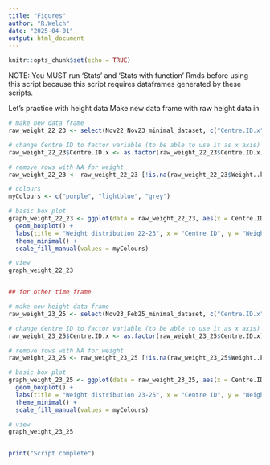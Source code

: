 ```yaml
---
title: "Figures"
author: "R.Welch"
date: "2025-04-01"
output: html_document
---
```


```r
knitr::opts_chunk$set(echo = TRUE)
```

NOTE:
You MUST run 'Stats' and 'Stats with function' Rmds before using this script because this script requires dataframes generated by these scripts.

Let's practice with height data
Make new data frame with raw height data in

```r
# make new data frame
raw_weight_22_23 <- select(Nov22_Nov23_minimal_dataset, c("Centre.ID.x", "Sex.at.birth.x", "Weight..kg."))

# change Centre ID to factor variable (to be able to use it as x axis)
raw_weight_22_23$Centre.ID.x <- as.factor(raw_weight_22_23$Centre.ID.x)

# remove rows with NA for weight
raw_weight_22_23 <- raw_weight_22_23 [!is.na(raw_weight_22_23$Weight..kg.),]

# colours
myColours <- c("purple", "lightblue", "grey")

# basic box plot
graph_weight_22_23 <- ggplot(data = raw_weight_22_23, aes(x = Centre.ID.x, y = Weight..kg., fill = Sex.at.birth.x)) +
  geom_boxplot() +
  labs(title = "Weight distribution 22-23", x = "Centre ID", y = "Weight (kg)") +
  theme_minimal() +
  scale_fill_manual(values = myColours)

# view
graph_weight_22_23


## for other time frame

# make new height data frame
raw_weight_23_25 <- select(Nov23_Feb25_minimal_dataset, c("Centre.ID.x", "Sex.at.birth.x", "Weight..kg."))

# change Centre ID to factor variable (to be able to use it as x axis)
raw_weight_23_25$Centre.ID.x <- as.factor(raw_weight_23_25$Centre.ID.x)

# remove rows with NA for weight
raw_weight_23_25 <- raw_weight_23_25 [!is.na(raw_weight_23_25$Weight..kg.),]

# basic box plot
graph_weight_23_25 <- ggplot(data = raw_weight_23_25, aes(x = Centre.ID.x, y = Weight..kg., fill = Sex.at.birth.x)) +
  geom_boxplot() +
  labs(title = "Weight distribution 23-25", x = "Centre ID", y = "Weight (kg)") +
  theme_minimal() +
  scale_fill_manual(values = myColours)

# view
graph_weight_23_25
```


```r

```



```r
print("Script complete")
```